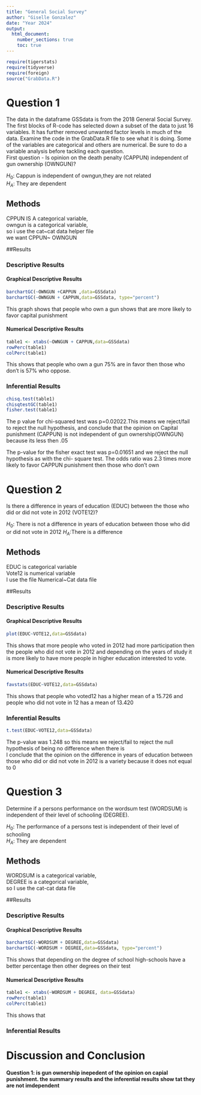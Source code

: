 ```yaml
---
title: "General Social Survey"
author: "Giselle Gonzalez"
date: "Year 2024"
output: 
  html_document:
    number_sections: true
    toc: true
---
```



```r
require(tigerstats)
require(tidyverse)
require(foreign)
source("GrabData.R")
```




#  Question 1

<!--In this section you explain what you are trying to show.  Where did the data come from?  What is the research or other question you are trying to answer?!-->

The data in the dataframe GSSdata is from the 2018 General Social Survey. The first blocks of R-code has selected down a subset of the data to just 16 variables. It has further removed unwanted factor levels in much of the data. Examine the code in the GrabData.R file to see what it is doing. Some of the variables are categorical and others are numerical. Be sure to do a variable analysis before tackling each question.  
First question - Is opinion on the death penalty (CAPPUN) independent of gun ownership (OWNGUN)?

$H_0$: Cappun is independent of owngun,they are not related  
$H_A$: They are dependent 

## Methods

<!--Decide on your methods:  use "variable analysis" or other appropriate descriptors.  Make sure to choose at least one graphical method and at least one numerical method.!-->

CPPUN IS A categorical  variable,    
owngun is a  categorical variable,  
so i use the cat~cat data helper file    
we want CPPUN~ OWNGUN  

##Results

<!--Divide this section into two sub-sections:  One for your descriptive  results and one for your inferential results.!-->

### Descriptive Results

#### Graphical Descriptive Results

<!--Graphical results here.  Make sure to show your code.  Provide appropriate labels for axes, giving units if possible, and provide a good title for the graph, too.  Use the graphical results to describe the patterns if any that exist in the data as focused toward the research question!-->



```r
barchartGC(~OWNGUN +CAPPUN ,data=GSSdata)
barchartGC(~OWNGUN + CAPPUN,data=GSSdata, type="percent")

```

 This graph shows that  people who own a gun shows that are more likely to favor capital punishment
 
 
#### Numerical Descriptive Results


```r
table1 <- xtabs(~OWNGUN + CAPPUN,data=GSSdata)
rowPerc(table1)
colPerc(table1)
```

This shows that people who own a gun 75% are in favor then those who don't is 57% who oppose.

<!--Numerical results go here. Use the numerical results to describe the patterns if any that exist in the data as focused toward the research question!-->


### Inferential Results

<!--State hypothesis clearly.  Make sure your discussion of the inferential test covers all the aspects that the test output produces, such as test statistic, p-value etc.  Make a decision about the null hypothesis, explain the assumptions on which the selected test/procedure was based, and why the chosen procedure satisfys the assumptions and is appropriate to answer the research question!-->

```r
chisq.test(table1)
chisqtestGC(table1)
fisher.test(table1)
```

 The p value for chi-squared test was p=0.02022.This means we reject/fail to reject the null hypothesis, and conclude that the opinion on Capital punishment (CAPPUN) is not independent of gun ownership(OWNGUN) because its less then .05
 
 
The p-value for the fisher exact test was p=0.01651 and we reject the null hypothesis as with the chi- square test. The odds ratio was 2.3 times more likely to favor CAPPUN punishment then those who don't own 
 

#  Question 2

<!--In this section you explain what you are trying to show.  Where did the data come from?  What is the research or other question you are trying to answer?!-->

Is there a difference in years of education (EDUC) between the those who did or did not vote in 2012 (VOTE12)?

$H_0$: There is not a difference in years of education between those who did or did not vote in 2012 
$H_A$:There is a difference

## Methods

<!--Decide on your methods:  use "variable analysis" or other appropriate descriptors.  Make sure to choose at least one graphical method and at least one numerical method.!-->

 EDUC is categorical variable   
 Vote12 is numerical variable   
 I use the file Numerical~Cat data file  
 

##Results

<!--Divide this section into two sub-sections:  One for your descriptive  results and one for your inferential results.!-->

### Descriptive Results

#### Graphical Descriptive Results

<!--Graphical results here.  Make sure to show your code.  Provide appropriate labels for axes, giving units if possible, and provide a good title for the graph, too.  Use the graphical results to describe the patterns if any that exist in the data as focused toward the research question!-->

```r
plot(EDUC~VOTE12,data=GSSdata)
```

This shows that more people who voted in 2012 had more participation then the people who did not vote in 2012 and depending on the years of study it is more likely to have more people in higher education interested to vote.  

#### Numerical Descriptive Results  

```r
favstats(EDUC~VOTE12,data=GSSdata)
```

This shows that people who voted12 has a higher mean of a 15.726 and people who did not vote in 12 has a mean of 13.420

<!--Numerical results go here. Use the numerical results to describe the patterns if any that exist in the data as focused toward the research question!-->

### Inferential Results

```r
t.test(EDUC~VOTE12,data=GSSdata)
```

The p-value was 1.248 so this means we reject/fail to reject the null hypothesis of being no difference when there is  
 I conclude that the opinion on the difference in years of education between those who did or did not vote in 2012 is a variety because it does not equal to 0

<!--State hypothesis clearly.  Make sure your discussion of the inferential test covers all the aspects that the test output produces, such as test statistic, p-value etc.  Make a decision about the null hypothesis, explain the assumptions on which the selected test/procedure was based, and why the chosen procedure satisfys the assumptions and is appropriate to answer the research question!-->

#  Question 3

<!--In this section you explain what you are trying to show.  Where did the data come from?  What is the research or other question you are trying to answer?!-->

Determine if a persons performance on the wordsum test (WORDSUM) is independent of their level of schooling (DEGREE).  

 $H_0$: The performance of a persons test is independent of their level of schooling  
 $H_A$: They are dependent  

## Methods

<!--Decide on your methods:  use "variable analysis" or other appropriate descriptors.  Make sure to choose at least one graphical method and at least one numerical method.!--> 

WORDSUM is a categorical variable,  
DEGREE is a categorical variable,  
so I use the cat-cat data file

##Results

<!--Divide this section into two sub-sections:  One for your descriptive  results and one for your inferential results.!-->

### Descriptive Results

#### Graphical Descriptive Results  

```r
barchartGC(~WORDSUM + DEGREE,data=GSSdata)
barchartGC(~WORDSUM + DEGREE,data=GSSdata, type="percent")

```

 This shows that depending on the degree of school high-schools have a better percentage then other degrees on their test  

<!--Graphical results here.  Make sure to show your code.  Provide appropriate labels for axes, giving units if possible, and provide a good title for the graph, too.  Use the graphical results to describe the patterns if any that exist in the data as focused toward the research question!-->

#### Numerical Descriptive Results

```r
table1 <- xtabs(~WORDSUM + DEGREE, data=GSSdata)
rowPerc(table1)
colPerc(table1)
```
 
  This shows that
<!--Numerical results go here. Use the numerical results to describe the patterns if any that exist in the data as focused toward the research question!-->

### Inferential Results

<!--State hypothesis clearly.  Make sure your discussion of the inferential test covers all the aspects that the test output produces, such as test statistic, p-value etc.  Make a decision about the null hypothesis, explain the assumptions on which the selected test/procedure was based, and why the chosen procedure satisfys the assumptions and is appropriate to answer the research question!-->


# Discussion and Conclusion

<!--Discussion and conclusion here.  If you found a relationship be sure to consider whether the relationship occurs because one of the variavbles causes the other, or whether they perhasps are related for some other reason.  Watch the chapter 6 videos from the GeorgeTown videos collection.!-->

 
#### Question 1: is gun ownership inepedent of the opinion on capial punishment. the summary results and the inferential results show tat they are not imdependent 
